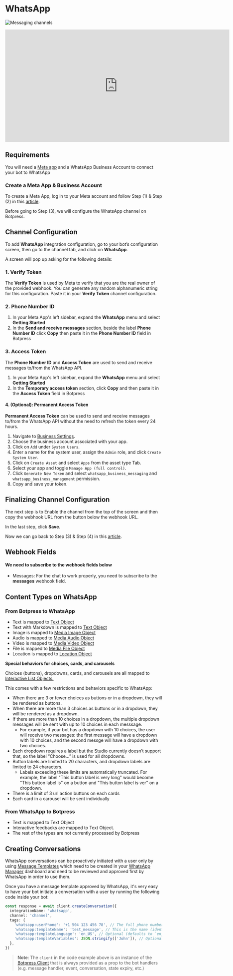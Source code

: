 # WhatsApp

![Messaging channels](/docs/content/whatsapp-banner.png)

<iframe
  data-youtube-iframe
  width="720"
  height="360"
  src="https://www.youtube.com/embed/LQd1iGJLj58"
  title="YouTube video player"
  frameborder="0"
  allow="accelerometer; autoplay; clipboard-write; encrypted-media; gyroscope; picture-in-picture; web-share"
  allowfullscreen
></iframe>

## Requirements

You will need a [Meta app](https://developers.facebook.com/apps/create/) and a WhatsApp Business Account to connect your bot to WhatsApp

### Create a Meta App & Business Account

To create a Meta App, log in to your Meta account and follow Step (1) & Step (2) in this [article](https://developers.facebook.com/docs/whatsapp/cloud-api/get-started#set-up-developer-assets).

Before going to Step (3), we will configure the WhatsApp channel on Botpress.

## Channel Configuration

To add **WhatsApp** integration configuration, go to your bot’s configuration screen, then go to the channel tab, and click on **WhatsApp**.

A screen will pop up asking for the following details:

### 1. Verify Token

The **Verify Token** is used by Meta to verify that you are the real owner of the provided webhook.
You can generate any random alphanumeric string for this configuration. Paste it in your **Verify Token** channel configuration.

### 2. Phone Number ID

1. In your Meta App's left sidebar, expand the **WhatsApp** menu and select **Getting Started**
2.  In the **Send and receive messages** section, beside the label **Phone Number ID** click **Copy** then paste it in the **Phone Number ID** field in Botpress

### 3. Access Token
The **Phone Number ID** and **Access Token** are used to send and receive messages to/from the WhatsApp API.

1.  In your Meta App's left sidebar, expand the **WhatsApp** menu and select **Getting Started**
2.  In the **Temporary access token** section, click **Copy** and then paste it in the **Access Token** field in Botpress

#### 4. (Optional): Permanent Access Token

**Permanent Access Token** can be used to send and receive messages to/from the WhatsApp API without the need to refresh the token every 24 hours.

1. Navigate to [Business Settings](https://business.facebook.com/settings).
2. Choose the business account associated with your app.
3. Click on `Add` under `System Users`.
4. Enter a name for the system user, assign the `Admin` role, and click `Create System User`.
5. Click on `Create Asset` and select `Apps` from the asset type Tab.
6. Select your app and toggle `Manage App (full control)`.
7. Click `Generate New Token` and select `whatsapp_business_messaging` and `whatsapp_business_management` permission.
9. Copy and save your token.

## Finalizing Channel Configuration

The next step is to Enable the channel from the top of the screen and then copy the webhook URL from the button below the webhook URL.

In the last step, click **Save**.

Now we can go back to Step (3) & Step (4) in this [article](https://developers.facebook.com/docs/whatsapp/cloud-api/get-started#set-up-developer-assets).

## Webhook Fields

#### We need to subscribe to the webhook fields below

- Messages: For the chat to work properly, you need to subscribe to the **messages** webhook field.

## Content Types on WhatsApp

### From Botpress to WhatsApp

- Text is mapped to [Text Object](https://developers.facebook.com/docs/whatsapp/cloud-api/reference/messages#text-object)
- Text with Markdown is mapped to [Text Object](https://developers.facebook.com/docs/whatsapp/cloud-api/reference/messages#text-object)
- Image is mapped to [Media Image Object](https://developers.facebook.com/docs/whatsapp/cloud-api/reference/messages#media-object)
- Audio is mapped to [Media Audio Object](https://developers.facebook.com/docs/whatsapp/cloud-api/reference/messages#media-object)
- Video is mapped to [Media Video Object](https://developers.facebook.com/docs/whatsapp/cloud-api/reference/messages#media-object)
- File is mapped to [Media File Object](https://developers.facebook.com/docs/whatsapp/cloud-api/reference/messages#media-object)
- Location is mapped to [Location Object](https://developers.facebook.com/docs/whatsapp/cloud-api/reference/messages#location-object)

**Special behaviors for choices, cards, and carousels**

Choices (buttons), dropdowns, cards, and carousels are all mapped to [Interactive List Objects.](https://developers.facebook.com/docs/whatsapp/cloud-api/reference/messages#interactive-object)

This comes with a few restrictions and behaviors specific to WhatsApp:
- When there are 3 or fewer choices as buttons or in a dropdown, they will be rendered as buttons.
- When there are more than 3 choices as buttons or in a dropdown, they will be rendered as a dropdown.
- If there are more than 10 choices in a dropdown, the multiple dropdown messages will be sent with up to 10 choices in each messsage.
  - For example, if your bot has a dropdown with 10 choices, the user will receive two messages: the first message will have a dropdown with 10 choices, and the second messge will have a dropdown with two choices.
- Each dropdown requires a label but the Studio currently doesn’t support that, so the label “Choose…” is used for all dropdowns.
- Button labels are limited to 20 characters, and dropdown labels are limited to 24 characters.
  - Labels exceeding these limits are automatically truncated. For example, the label "This button label is very long" would become "This button label is" on a button and "This button label is ver" on a dropdown.
- There is a limit of 3 url action buttons on each cards
- Each card in a carousel will be sent individually

### From WhatsApp to Botpress

- Text is mapped to Text Object
- Interactive feedbacks are mapped to Text Object.
- The rest of the types are not currently processed by Botpress

## Creating Conversations

WhatsApp conversations can be proactively initiated with a user only by using [Message Templates](https://developers.facebook.com/docs/whatsapp/message-templates/guidelines/) which need to be created in your [WhatsApp Manager](https://business.facebook.com/wa/manage/message-templates/) dashboard and need to be reviewed and approved first by WhatsApp in order to use them.

Once you have a message template approved by WhatsApp, it's very easy to have your bot initiate a conversation with a user by running the following code inside your bot:

```ts
const response = await client.createConversation({
  integrationName: 'whatsapp',
  channel: 'channel',
  tags: {
    'whatsapp:userPhone': '+1 504 123 456 78', // The full phone number of the user you want to initiate the conversation with.
    'whatsapp:templateName': 'test_message', // This is the name (identifier) of your WhatsApp message template.
    'whatsapp:templateLanguage': 'en_US', // Optional (defaults to `en_US`)
    'whatsapp:templateVariables': JSON.stringify(['John']), // Optional (only needed if your message template uses variables)
  },
})
```

> **Note**: The `client` in the code example above is an instance of the [Botpress Client](https://www.npmjs.com/package/@botpress/client) that is always provided as a prop to the bot handlers (e.g. message handler, event, conversation, state expiry, etc.)